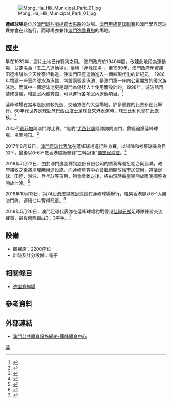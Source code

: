 [[File:Mong_Ha_Hill_Municipal_Park_01.jpg|thumb]]

'''蓮峰球場'''是位於[[澳門|澳門]][[罅些喇提督大馬路|罅些喇提督大馬路]]的球場。[[澳門甲組足球聯賽|澳門甲組足球聯賽]]和澳門學界足球賽亦會在此進行，而球場亦兼作[[逸園賽狗場|澳門逸園賽狗]]的場地。

==歷史==
早在1932年，這片土地已作賽狗之用。 澳門政府於1940年間，改建此地段為運動場，並定名為「五二八運動場」，俗稱「蓮峰球場」。至1989年，澳門政府斥資將田徑場舖以全天候泰坦跑道，使澳門田徑運動進入一個較現代化的新紀元。 1986年增建一座室內暖水游泳館，內設兩個游泳池，是澳門第一座向公眾開放的暖水游泳池。而其中一個游泳池更是專門為傷殘人士使用而設計的。1998年，游泳館再裝修擴建，增設室內體育館，可以進行各項室內運動項目。<ref>{{cite news|url=http://www.solar.org.mo/zh/facilities/detail/id/34|title=蓮峰體育中心|accessdate=2018年8月20日|website=陽光新一代|archive-date=2018年8月20日|archive-url=https://web.archive.org/web/20180820105653/http://www.solar.org.mo/zh/facilities/detail/id/34|dead-url=no}}</ref>

蓮峰球場在當年是設備較先進、交通方便的大型場地，許多重要的比賽都在此舉行。60年代世界足球勁旅巴西[[山度士足球會|山度士足球會]]來港表演時，球王[[比利|比利]]也曾在此獻技。<ref>{{cite news|url=http://paper.wenweipo.com/2013/08/16/WH1308160003.htm|title=來鴻：遙憶當年港澳球場|newspaper=''[[文汇报_(香港)|文匯報]]''|date=2013年8月16日|author=楊楓華（美國）|accessdate=2018年8月17日|archive-date=2013年8月29日|archive-url=https://web.archive.org/web/20130829175824/http://paper.wenweipo.com/2013/08/16/WH1308160003.htm|dead-url=no}}</ref>

70年代[[里斯本與本菲卡體育|賓菲加]]與澳門隊比賽，“黑豹”[[尤西比奧|尤西比奧]]隨隊訪問澳門，曾經迫爆蓮峰球場，場面墟冚。<ref>{{cite news|url=https://www.cyberctm.com/zh_TW/news/detail/527992#.W3ghdugzY2w|title=黑豹遺體移光明球場|date=2014年1月7日|newspaper=''[[澳門日報|澳門日報]]''|accessdate=2018年8月18日|archive-date=2018年8月18日|archive-url=https://web.archive.org/web/20180818182155/https://www.cyberctm.com/zh_TW/news/detail/527992#.W3ghdugzY2w|dead-url=no}}</ref>

2017年8月12日，[[澳門足球代表隊|澳門足球代表隊]]在蓮峰球場進行熱身賽，以試陣和考察球員為目的下，最後以0-6不敵香港超級聯賽“三料冠軍”[[傑志足球會|傑志足球會]]。<ref>{{cite news|url=http://sports.happymacao.com/sport/view/1655.html|title=澳足將落實名單 陳曉明：選人重狀態鬥心|date=2017年8月12日|newspaper=''澳門體育頻道''|accessdate=2017年10月9日|archive-date=2020年1月26日|archive-url=https://web.archive.org/web/20200126145644/http://sports.happymacao.com/sport/view/1655.html|dead-url=no}}</ref>

2018年7月22日，由於澳門逸園賽狗股份有限公司的賽狗專營批給合同屆滿，政府接收之後將清理無用途設施。而蓮峰體育中心會繼續開放給市民使用，包括足球、田徑、游泳、乒乓球等項目，狗會撤離之後，將由現時每星期開放兩晚調整為開放七晚。<ref>{{cite news|url=http://www.exmoo.com/article/72849.html|title=蓮峰體育中心將每晚開放|date=2018年7月18日|newspaper=''[[力報|力報]]''|accessdate=2018年8月20日|archive-date=2018年8月20日|archive-url=https://web.archive.org/web/20180820074634/http://www.exmoo.com/article/72849.html|dead-url=no}}</ref>

2018年10月13日，第74屆[[港澳埠際足球賽|港澳埠際足球賽]]在蓮峰球場舉行，結果香港隊以6-1大勝澳門隊，連續七年奪得冠軍。<ref>{{cite news|url=http://sports.happymacao.com/sport/view/2099.html|title=有主場冇人和！澳足八分鐘踢少個慘敗|date=2018年10月14日|website=''澳門體育頻道''|accessdate=2018年10月18日|archive-date=2018年10月18日|archive-url=https://web.archive.org/web/20181018122601/http://sports.happymacao.com/sport/view/2099.html|dead-url=no}}</ref>

2019年5月26日，澳門足球代表隊在蓮峰球場約戰香港[[元朗足球會|佳聯元朗]]足球隊練習交流賽事，最後兩隊踢成3：3平手。<ref>{{cite news|url=https://www.exmoo.com/article/108673.html|title=澳足友賽3：3打和香港佳聯元朗|date=2019年5月27日|newspaper=''[[力報|力報]]''|accessdate=2019年6月4日|archive-date=2019年6月4日|archive-url=https://web.archive.org/web/20190604015952/https://www.exmoo.com/article/108673.html|dead-url=no}}</ref>

==設備==
* 觀眾席：2200座位
* 計時及計分設備：電子

== 相關條目 ==
* [[逸園賽狗場|逸園賽狗場]]

==參考資料==
{{reflist}}

==外部連結==
*[http://www.sport.gov.mo/zh/vbs/searchvenue/type/show/id/4 澳門公共體育設施網絡-蓮峰體育中心] {{Wayback|url=http://www.sport.gov.mo/zh/vbs/searchvenue/type/show/id/4 |date=20191118233914 }}

{{澳門體育場地}}

[[category:澳門運動場地|蓮]]